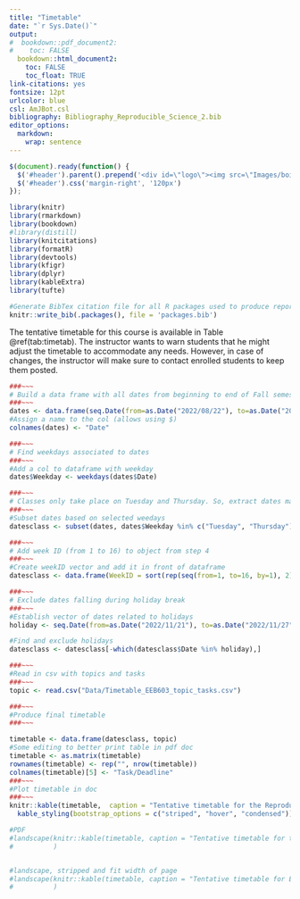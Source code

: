 ```yaml
---
title: "Timetable"
date: "`r Sys.Date()`"
output:
#  bookdown::pdf_document2:
#    toc: FALSE
  bookdown::html_document2: 
    toc: FALSE
    toc_float: TRUE
link-citations: yes
fontsize: 12pt
urlcolor: blue
csl: AmJBot.csl
bibliography: Bibliography_Reproducible_Science_2.bib
editor_options: 
  markdown: 
    wrap: sentence
---
```


```js
$(document).ready(function() {
  $('#header').parent().prepend('<div id=\"logo\"><img src=\"Images/boisestate-primarylogo-2color-rgb.png\" style=\"position:absolute; top:4; right:0; padding:10px; height:120px\"></div>');
  $('#header').css('margin-right', '120px')
});
```

```r
library(knitr)
library(rmarkdown)
library(bookdown)
#library(distill)
library(knitcitations)
library(formatR)
library(devtools)
library(kfigr)
library(dplyr)
library(kableExtra)
library(tufte)

#Generate BibTex citation file for all R packages used to produce report
knitr::write_bib(.packages(), file = 'packages.bib')
```

The tentative timetable for this course is available in Table \@ref(tab:timetab). The instructor wants to warn students that he might adjust the timetable to accommodate any needs. However, in case of changes, the instructor will make sure to contact enrolled students to keep them posted.

```r
###~~~
# Build a data frame with all dates from beginning to end of Fall semester
###~~~
dates <- data.frame(seq.Date(from=as.Date("2022/08/22"), to=as.Date("2022/12/09"), by="day"))
#Assign a name to the col (allows using $)
colnames(dates) <- "Date"

###~~~
# Find weekdays associated to dates
###~~~
#Add a col to dataframe with weekday
dates$Weekday <- weekdays(dates$Date)

###~~~
# Classes only take place on Tuesday and Thursday. So, extract dates matching class weekdays
###~~~
#Subset dates based on selected weedays
datesclass <- subset(dates, dates$Weekday %in% c("Tuesday", "Thursday"))

###~~~
# Add week ID (from 1 to 16) to object from step 4
###~~~
#Create weekID vector and add it in front of dataframe
datesclass <- data.frame(WeekID = sort(rep(seq(from=1, to=16, by=1), 2)), datesclass)

###~~~
# Exclude dates falling during holiday break
###~~~
#Establish vector of dates related to holidays
holiday <- seq.Date(from=as.Date("2022/11/21"), to=as.Date("2022/11/27"), by="day")

#Find and exclude holidays
datesclass <- datesclass[-which(datesclass$Date %in% holiday),]

###~~~
#Read in csv with topics and tasks
###~~~
topic <- read.csv("Data/Timetable_EEB603_topic_tasks.csv") 

###~~~
#Produce final timetable
###~~~

timetable <- data.frame(datesclass, topic)
#Some editing to better print table in pdf doc
timetable <- as.matrix(timetable)
rownames(timetable) <- rep("", nrow(timetable))
colnames(timetable)[5] <- "Task/Deadline"
###~~~
#Plot timetable in doc
###~~~
knitr::kable(timetable,  caption = "Tentative timetable for the Reproducible Science course during the 2022 Fall semester.") %>%
  kable_styling(bootstrap_options = c("striped", "hover", "condensed"))

#PDF
#landscape(knitr::kable(timetable, caption = "Tentative timetable for the Reproducible Science course during the #Fall semester 2021.", booktabs = T, "latex") %>% kable_styling(latex_options = c("striped","scale_down"))
#          )


#landscape, stripped and fit width of page
#landscape(knitr::kable(timetable, caption = "Tentative timetable for EEB603 during the Fall semester 2020. #\\label{tab:tab_gg}", booktabs = T, "latex") %>% kable_styling(latex_options = c("striped","scale_down"))
#          )
```


